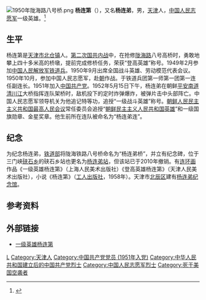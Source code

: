 [[File:1950年陇海路八号桥.png|thumb]]
'''杨连第'''（{{bd|1919年||1952年|5月15日|CatIdx=Y杨}}{{KIA}}），又名'''杨连弟'''，男，[[天津|天津]]人，[[中国人民志愿军|中国人民志愿军]]一级英雄。<ref>{{Cite book|title=二十世纪中国名人辞典|author=蔡开松, 于信凤主编; 曾卓明, 周溯源, 赵书刚副主编|publisher=辽宁人民出版社|year=1991|isbn=|location=沈阳|pages=}}</ref>

== 生平 ==
杨连第是[[天津市|天津市]][[北仓镇|北仓镇]]人。[[第二次国共内战|第二次国共内战]]中，在抢修[[陇海铁路|陇海路]]八号高桥时，勇敢地攀上四十多米高的桥墩，提前完成修桥任务，荣获“登高英雄”称号。1949年2月参加[[中国人民解放军铁道兵|中国人民解放军铁道兵]]。1950年9月出席全国战斗英雄、劳动模范代表会议。1950年10月，参加中国人民志愿军，赴[[朝鲜|朝]]作战。于铁道兵团第一师第一团第一连任副连长。1951年加入[[中国共产党|中国共产党]]。1952年5月15日下午，杨连弟在朝鲜[[平安南道|平安南道]][[清川江|清川江]]大桥指挥连队架桥时，敌机投下的定时炸弹爆炸，被弹片击中头部阵亡。中国人民志愿军领导机关为他追记特等功，追授“一级战斗英雄”称号。[[朝鲜人民民主主义共和国|朝鲜人民民主主义共和国]][[最高人民会议|最高人民会议]]常任委员会追授“[[朝鲜民主主义人民共和国英雄|朝鲜民主主义人民共和国英雄]]”和一级国旗勋章、金星奖章。他生前所在连队被命名为“杨连弟连”。

== 纪念 ==
为纪念杨连弟，[[中华人民共和国铁道部|铁道部]]将陇海铁路八号桥命名为“杨连弟桥”，并立有纪念碑，位于三门峡[[硖石乡_(陕州区)|硖石乡]]的硖石乡站也更名为[[杨连弟站|杨连弟站]]，但该站已于2010年撤销。有[[连环画|连环画]]作品《一级英雄杨连第》（上海人民美术出版社）《登高英雄杨连第》（天津人民美术出版社），小说《杨连第》（[[工人出版社|工人出版社]]，1958年）。天津市[[北辰区|北辰区]]建有[[杨连弟纪念馆|杨连弟纪念馆]]。

== 参考资料 ==
{{reflist}}

== 外部链接 ==
* [http://news.sina.com.cn/c/2005-11-19/12067483447s.shtml 一级英雄杨连第] {{Wayback|url=http://news.sina.com.cn/c/2005-11-19/12067483447s.shtml |date=20190608051556 }}

{{Authority control}}
{{DEFAULTSORT:Yang, Lian Di}}
[[Category:杨姓|L]]
[[Category:天津人|Category:天津人]]
[[Category:中国共产党党员_(1951年入党)|Category:中国共产党党员 (1951年入党)]]
[[Category:中华人民共和国建立后的中国共产党烈士|Category:中华人民共和国建立后的中国共产党烈士]]
[[Category:中国人民志愿军烈士|Category:中国人民志愿军烈士]]
[[Category:死于美国空袭者|Category:死于美国空袭者]]